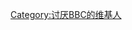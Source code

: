 <noinclude>{{参见|对英国广播公司的争议}}</noinclude>
{{Userbox
 |border-c = black
 |border-s = <!-- 用戶框邊框的尺寸 -->
 |id-c = red
 |id-s = <!-- 左ID區 的字體大小（pt） -->
 |id-fc = <!-- 左ID區的字體顏色 -->
 |info-c = black
 |info-s = <!-- Info區的字體大小 -->
 |info-fc = white
 |id = <small><s><span style="color: red; background:white;">B</span> <span style="color: red; background:white;">B</span> <span style="color: red; background:white;">C</span></s></small>
 |info  = 这位用户非常讨厌收看'''[[英国广播公司|<span style="color: white;">偏见广播公司</span>]]'''的新闻，认为BBC只会瞎逼逼。</br>'''[[BBC|<span style="color: white;">Bias Broadcasting Corporation</span>]]'''
}}[[Category:讨厌BBC的维基人]]
